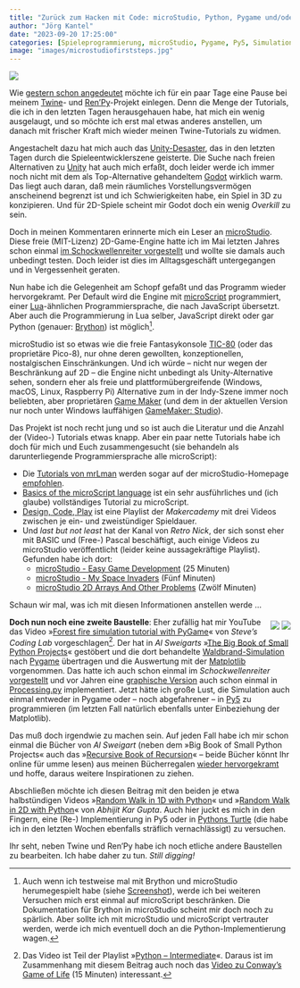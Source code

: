 ```yaml
---
title: "Zurück zum Hacken mit Code: microStudio, Python, Pygame und/oder Py5"
author: "Jörg Kantel"
date: "2023-09-20 17:25:00"
categories: [Spieleprogrammierung, microStudio, Pygame, Py5, Simulation]
image: "images/microstudiofirststeps.jpg"
---
```


[![](images/microstudiofirststeps-b.jpg)](https://www.flickr.com/photos/schockwellenreiter/53199499558/)

Wie [gestern schon angedeutet](https://kantel.github.io/posts/2023091901_update_game_engines/) möchte ich für ein paar Tage eine Pause bei meinem [Twine](http://cognitiones.kantel-chaos-team.de/multimedia/spieleprogrammierung/twine2.html)- und [Ren'Py](http://cognitiones.kantel-chaos-team.de/multimedia/spieleprogrammierung/renpy.html)-Projekt einlegen. Denn die Menge der Tutorials, die ich in den letzten Tagen herausgehauen habe, hat mich ein wenig ausgelaugt, und so möchte ich erst mal etwas anderes anstellen, um danach mit frischer Kraft mich wieder meinen Twine-Tutorials zu widmen.

Angestachelt dazu hat mich auch das [Unity-Desaster](https://kantel.github.io/posts/2023091502_renpy_statt_unity/), das in den letzten Tagen durch die Spieleentwicklerszene geisterte. Die Suche nach freien Alternativen zu [Unity](http://cognitiones.kantel-chaos-team.de/multimedia/spieleprogrammierung/unity.html) hat auch mich erfaßt, doch leider werde ich immer noch nicht mit dem als Top-Alternative gehandeltem [Godot](http://cognitiones.kantel-chaos-team.de/multimedia/spieleprogrammierung/godot.html) wirklich warm. Das liegt auch daran, daß mein räumliches Vorstellungsvermögen anscheinend begrenzt ist und ich Schwierigkeiten habe, ein Spiel in 3D zu konzipieren. Und für 2D-Spiele scheint mir Godot doch ein wenig *Overkill* zu sein.

Doch in meinen Kommentaren erinnerte mich ein Leser an [microStudio](http://cognitiones.kantel-chaos-team.de/multimedia/spieleprogrammierung/microstudio.html). Diese freie (MIT-Lizenz) 2D-Game-Engine hatte ich im Mai letzten Jahres schon einmal [im Schockwellenreiter vorgestellt](http://blog.schockwellenreiter.de/2022/05/2022053001.html) und wollte sie damals auch unbedingt testen. Doch leider ist dies im Alltagsgeschäft untergegangen und in Vergessenheit geraten.

Nun habe ich die Gelegenheit am Schopf gefaßt und das Programm wieder hervorgekramt. Per Default wird die Engine mit [microScript](http://cognitiones.kantel-chaos-team.de/multimedia/spieleprogrammierung/microscript.html) programmiert, einer [Lua](http://cognitiones.kantel-chaos-team.de/programmierung/lua.html)-ähnlichen Programmiersprache, die nach JavaScript übersetzt. Aber auch die Programmierung in Lua selber, JavaScript direkt oder gar Python (genauer: [Brython](https://brython.info/)) ist möglich[^1].

[^1]: Auch wenn ich testweise mal mit Brython und microStudio herumegespielt habe (siehe [Screenshot](https://www.flickr.com/photos/schockwellenreiter/53199499558/)), werde ich bei weiteren Versuchen mich erst einmal auf microScript beschränken. Die Dokumentation für Brython in microStudio scheint mir doch noch zu spärlich. Aber sollte ich mit microStudio und microScript vertrauter werden, werde ich mich eventuell doch an die Python-Implementierung wagen.

microStudio ist so etwas wie die freie Fantasykonsole [TIC-80](http://cognitiones.kantel-chaos-team.de/multimedia/spieleprogrammierung/tic80.html) (oder das proprietäre Pico-8), nur ohne deren gewollten, konzeptionellen, nostalgischen Einschränkungen. Und ich würde -- nicht nur wegen der Beschränkung auf 2D -- die Engine nicht unbedingt als Unity-Alternative sehen, sondern eher als freie und plattformübergreifende (Windows, macOS, Linux, Raspberry Pi) Alternative zum in der Indy-Szene immer noch beliebten, aber proprietären [Game Maker](https://de.wikipedia.org/wiki/Game_Maker) (und dem in der aktuellen Version nur noch unter Windows lauffähigen [GameMaker: Studio](https://de.wikipedia.org/wiki/GameMaker:_Studio)).

Das Projekt ist noch recht jung und so ist auch die Literatur und die Anzahl der (Video-) Tutorials etwas knapp. Aber ein paar nette Tutorials habe ich doch für mich und Euch zusammengesucht (sie behandeln als darunterliegende Programmiersprache alle microScript):

- Die [Tutorials von mrLman](https://sites.google.com/ed.act.edu.au/games-programming/game-elements/) werden sogar auf der microStudio-Homepage [empfohlen](https://microstudio.dev/community/resources/game-programming-tutorials-by-mrlman/52/).
- [Basics of the microScript language](https://prog.world/basics-of-the-microscript-language/) ist ein sehr ausführliches und (ich glaube) vollständiges Tutorial zu microScript.
- [Design, Code, Play](https://www.youtube.com/playlist?list=PLBe3We7ebJUQgy3ZRJfIcc2LH4sVOjPgg) ist eine Playlist der *Makercademy* mit drei Videos zwischen je ein- und zweistündiger Spieldauer.
- Und *last but not least* hat der Kanal von *Retro Nick*, der sich sonst eher mit BASIC und (Free-) Pascal beschäftigt, auch einige Videos zu microStudio veröffentlicht (leider keine aussagekräftige Playlist). Gefunden habe ich dort:
   - [microStudio - Easy Game Development](https://www.youtube.com/watch?v=1-1qmtFKudI) (25 Minuten)
   - [microStudio - My Space Invaders](https://www.youtube.com/watch?v=4wM3YBtAYp8) (Fünf Minuten)
   - [microStudio 2D Arrays And Other Problems](https://www.youtube.com/watch?v=isukdmx0fOk) (Zwölf Minuten)

Schaun wir mal, was ich mit diesen Informationen anstellen werde …

<div style="float: right; margin-left: 12px; margin-top: 6px;">[![](images/cover_bigbookpython_thumb.jpg)](https://inventwithpython.com/bigbookpython/)&nbsp;[![](images/cover_recursion_thumb.jpg)](https://inventwithpython.com/recursion/)</div>

**Doch nun noch eine zweite Baustelle**: Eher zufällig hat mir YouTube das Video »[Forest fire simulation tutorial with PyGame](https://www.youtube.com/watch?v=o5ALfgFhYkQ)« von *Steve's Coding Lab* vorgeschlagen[^2]. Der hat in *Al Sweigarts* »[The Big Book of Small Python Projects](https://inventwithpython.com/bigbookpython/)« gestöbert und die dort behandelte [Waldbrand-Simulation](https://inventwithpython.com/bigbookpython/project29.html) nach [Pygame](http://cognitiones.kantel-chaos-team.de/multimedia/spieleprogrammierung/pygame.html) übertragen und die Auswertung mit der [Matplotlib](http://cognitiones.kantel-chaos-team.de/programmierung/python/matplotlib.html) vorgenommen. Das hatte ich auch schon einmal im *Schockwellenreiter* [vorgestellt](http://blog.schockwellenreiter.de/2022/08/2022082901.html) und vor Jahren eine [graphische Version](http://py.kantel-chaos-team.de.s3-website-us-east-1.amazonaws.com/12zellautom/#der-waldbrand-simulator) auch schon einmal in [Processing.py](http://cognitiones.kantel-chaos-team.de/programmierung/creativecoding/processing/processingpy.html) implementiert. Jetzt hätte ich große Lust, die Simulation auch einmal entweder in Pygame oder -- noch abgefahrener -- in [Py5](http://cognitiones.kantel-chaos-team.de/programmierung/creativecoding/processing/py5.html) zu programmieren (im letzten Fall natürlich ebenfalls unter Einbeziehung der Matplotlib).

[^2]: Das Video ist Teil der Playlist »[Python -- Intermediate](https://www.youtube.com/playlist?list=PLnvbxuUibBuV1CP-DKKKDCy0yPau7re-7)«. Daraus ist im Zusammenhang mit diesem Beitrag auch noch das [Video zu Conway's Game of Life](https://www.youtube.com/watch?v=M6x6m3c7khs) (15 Minuten) interessant.

Das muß doch irgendwie zu machen sein. Auf jeden Fall habe ich mir schon einmal die Bücher von *Al Sweigart* (neben dem »Big Book of Small Python Projects« auch das »[Recursive Book of Recursion](https://inventwithpython.com/recursion/)« -- beide Bücher könnt Ihr online für umme lesen) aus meinen Bücherregalen [wieder hervorgekramt](http://blog.schockwellenreiter.de/2022/08/2022083102.html) und hoffe, daraus weitere Inspirationen zu ziehen.

Abschließen möchte ich diesen Beitrag mit den beiden je etwa halbstündigen Videos »[Random Walk in 1D with Python](https://www.youtube.com/watch?v=dTX5nOoIXI0)« und »[Random Walk in 2D with Python](https://www.youtube.com/watch?v=tJ4eng0EnyE)« von *Abhijit Kar Gupta*. Auch hier juckt es mich in den Fingern, eine (Re-) Implementierung in Py5 oder in [Pythons Turtle](http://cognitiones.kantel-chaos-team.de/programmierung/python/turtlepython.html) (die habe ich in den letzten Wochen ebenfalls sträflich vernachlässigt) zu versuchen.

Ihr seht, neben Twine und Ren'Py habe ich noch etliche andere Baustellen zu bearbeiten. Ich habe daher zu tun. *Still digging!*